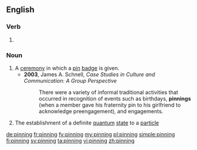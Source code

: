 ==English==

===Verb===
{{head|en|present participle}}

# {{present participle of|pin|lang=en|nocat=1}}

===Noun===
{{en-noun}}

# A [[ceremony]] in which a [[pin]] [[badge]] is given.
#* '''2003''', James A. Schnell, ''Case Studies in Culture and Communication: A Group Perspective''
#*: There were a variety of informal traditional activities that occurred in recognition of events such as birthdays, '''pinnings''' (when a member gave his fraternity pin to his girlfriend to acknowledge preengagement), and engagements.
# {{cx|physics|lang=en}} The establishment of a definite [[quantum]] [[state]] to a [[particle]]

[[de:pinning]]
[[fr:pinning]]
[[fy:pinning]]
[[my:pinning]]
[[pl:pinning]]
[[simple:pinning]]
[[fi:pinning]]
[[sv:pinning]]
[[ta:pinning]]
[[vi:pinning]]
[[zh:pinning]]